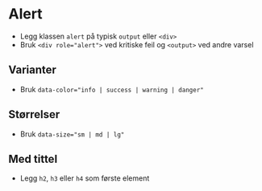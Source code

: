 
<Meta of={stories} />

# Alert

- Legg klassen `alert` på typisk `output` eller `<div>`
- Bruk `<div role="alert">` ved kritiske feil og `<output>` ved andre varsel

<Canvas of={stories.Default} />

## Varianter
- Bruk `data-color="info | success | warning | danger"`

<Canvas of={stories.Variants} />

## Størrelser
- Bruk `data-size="sm | md | lg"`

<Canvas of={stories.Sizes} />

## Med tittel
- Legg `h2`, `h3` eller `h4` som første element

<Canvas of={stories.Title} />
